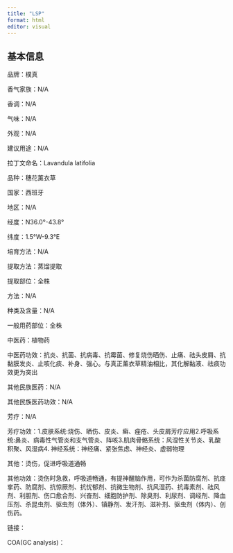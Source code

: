 ```yaml
---
title: "LSP"
format: html
editor: visual
---
```


## 基本信息

品牌：樸真

香气家族：N/A

香调：N/A

气味：N/A

外观：N/A

建议用途：N/A

拉丁文命名：Lavandula latifolia

品种：穗花薰衣草

国家：西班牙

地区：N/A

经度：N36.0°-43.8°

纬度：1.5°W-9.3°E

培育方法：N/A

提取方法：蒸馏提取

提取部位：全株

方法：N/A

种类及含量：N/A

一般用药部位：全株

中医药：植物药

中医药功效：抗炎、抗菌、抗病毒、抗霉菌、修复烧伤晒伤、止痛、祛头皮屑、抗黏膜发炎、止咳化痰、补身、强心。与真正薰衣草精油相比，其化解黏液、祛痰功效更为突出

其他民族医药：N/A

其他民族医药功效：N/A

芳疗：N/A

芳疗功效：1.皮肤系统:烧伤、晒伤、皮炎、癣、痤疮、头皮屑芳疗应用2.呼吸系统:鼻炎、病毒性气管炎和支气管炎、阵咳3.肌肉骨骼系统：风湿性关节炎、乳酸积聚、风湿病4. 神经系统：神经痛、紧张焦虑、神经炎、虚弱物理

其他：烫伤，促进呼吸道通畅

其他功效：烫伤时急救，呼吸道畅通，有提神醒脑作用，可作为杀菌防腐剂、抗痉挛药、防腐剂、抗惊厥剂、抗忧郁剂、抗微生物剂、抗风湿药、抗毒素剂、祛风剂、利胆剂、伤口愈合剂、兴奋剂、细胞防护剂、除臭剂、利尿剂、调经剂、降血压剂、杀昆虫剂、驱虫剂（体外）、镇静剂、发汗剂、滋补剂、驱虫剂（体内）、创伤药。

链接：

COA(GC analysis)：
